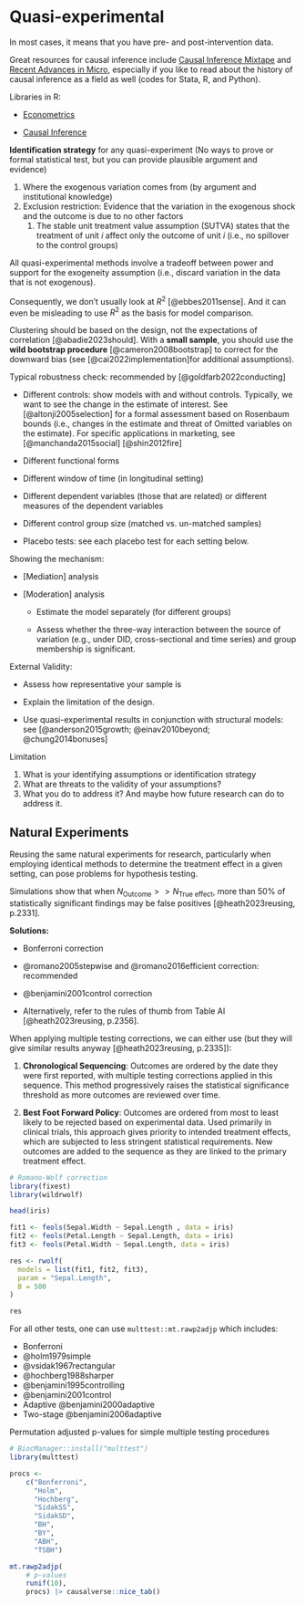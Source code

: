 # Quasi-experimental {#sec-quasi-experimental}

In most cases, it means that you have pre- and post-intervention data.

Great resources for causal inference include [Causal Inference Mixtape](https://mixtape.scunning.com/introduction.html) and [Recent Advances in Micro](https://christinecai.github.io/PublicGoods/applied_micro_methods.pdf), especially if you like to read about the history of causal inference as a field as well (codes for Stata, R, and Python).

Libraries in R:

-   [Econometrics](https://cran.r-project.org/web/views/Econometrics.html)

-   [Causal Inference](https://cran.r-project.org/web/views/CausalInference.html)

**Identification strategy** for any quasi-experiment (No ways to prove or formal statistical test, but you can provide plausible argument and evidence)

1.  Where the exogenous variation comes from (by argument and institutional knowledge)
2.  Exclusion restriction: Evidence that the variation in the exogenous shock and the outcome is due to no other factors
    1.  The stable unit treatment value assumption (SUTVA) states that the treatment of unit $i$ affect only the outcome of unit $i$ (i.e., no spillover to the control groups)

All quasi-experimental methods involve a tradeoff between power and support for the exogeneity assumption (i.e., discard variation in the data that is not exogenous).

Consequently, we don't usually look at $R^2$ [@ebbes2011sense]. And it can even be misleading to use $R^2$ as the basis for model comparison.

Clustering should be based on the design, not the expectations of correlation [@abadie2023should]. With a **small sample**, you should use the **wild bootstrap procedure** [@cameron2008bootstrap] to correct for the downward bias (see [@cai2022implementation]for additional assumptions).

Typical robustness check: recommended by [@goldfarb2022conducting]

-   Different controls: show models with and without controls. Typically, we want to see the change in the estimate of interest. See [@altonji2005selection] for a formal assessment based on Rosenbaum bounds (i.e., changes in the estimate and threat of Omitted variables on the estimate). For specific applications in marketing, see [@manchanda2015social] [@shin2012fire]

-   Different functional forms

-   Different window of time (in longitudinal setting)

-   Different dependent variables (those that are related) or different measures of the dependent variables

-   Different control group size (matched vs. un-matched samples)

-   Placebo tests: see each placebo test for each setting below.

Showing the mechanism:

-   [Mediation] analysis

-   [Moderation] analysis

    -   Estimate the model separately (for different groups)

    -   Assess whether the three-way interaction between the source of variation (e.g., under DID, cross-sectional and time series) and group membership is significant.

External Validity:

-   Assess how representative your sample is

-   Explain the limitation of the design.

-   Use quasi-experimental results in conjunction with structural models: see [@anderson2015growth; @einav2010beyond; @chung2014bonuses]

Limitation

1.  What is your identifying assumptions or identification strategy
2.  What are threats to the validity of your assumptions?
3.  What you do to address it? And maybe how future research can do to address it.

## Natural Experiments

Reusing the same natural experiments for research, particularly when employing identical methods to determine the treatment effect in a given setting, can pose problems for hypothesis testing.

Simulations show that when $N_{\text{Outcome}} >> N_{\text{True effect}}$, more than 50% of statistically significant findings may be false positives [@heath2023reusing, p.2331].

**Solutions:**

-   Bonferroni correction

-   @romano2005stepwise and @romano2016efficient correction: recommended

-   @benjamini2001control correction

-   Alternatively, refer to the rules of thumb from Table AI [@heath2023reusing, p.2356].

When applying multiple testing corrections, we can either use (but they will give similar results anyway [@heath2023reusing, p.2335]):

1.  **Chronological Sequencing**: Outcomes are ordered by the date they were first reported, with multiple testing corrections applied in this sequence. This method progressively raises the statistical significance threshold as more outcomes are reviewed over time.

2.  **Best Foot Forward Policy**: Outcomes are ordered from most to least likely to be rejected based on experimental data. Used primarily in clinical trials, this approach gives priority to intended treatment effects, which are subjected to less stringent statistical requirements. New outcomes are added to the sequence as they are linked to the primary treatment effect.

```r
# Romano-Wolf correction
library(fixest)
library(wildrwolf)

head(iris)

fit1 <- feols(Sepal.Width ~ Sepal.Length , data = iris)
fit2 <- feols(Petal.Length ~ Sepal.Length, data = iris)
fit3 <- feols(Petal.Width ~ Sepal.Length, data = iris)

res <- rwolf(
  models = list(fit1, fit2, fit3), 
  param = "Sepal.Length",  
  B = 500
)

res
```

For all other tests, one can use `multtest::mt.rawp2adjp` which includes:

-   Bonferroni
-   @holm1979simple
-   @vsidak1967rectangular
-   @hochberg1988sharper
-   @benjamini1995controlling
-   @benjamini2001control
-   Adaptive @benjamini2000adaptive
-   Two-stage @benjamini2006adaptive

Permutation adjusted p-values for simple multiple testing procedures

```r
# BiocManager::install("multtest")
library(multtest)

procs <-
    c("Bonferroni",
      "Holm",
      "Hochberg",
      "SidakSS",
      "SidakSD",
      "BH",
      "BY",
      "ABH",
      "TSBH")

mt.rawp2adjp(
    # p-values
    runif(10),
    procs) |> causalverse::nice_tab()
```
